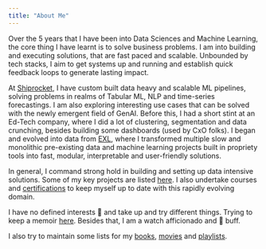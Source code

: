 ```yaml
---
title: "About Me"
---
```


Over the 5 years that I have been into Data Sciences and Machine Learning, the core thing I have learnt is to solve business problems. I am into building and executing solutions, that are fast paced and scalable. Unbounded by tech stacks, I aim to get systems up and running and establish quick feedback loops to generate lasting impact.

At [Shiprocket](https://www.shiprocket.in/), I have custom built data heavy and scalable ML pipelines, solving problems in realms of Tabular ML, NLP and time-series forecastings. I am also exploring interesting use cases that can be solved with the newly emergent field of GenAI. Before this, I had a short stint at an Ed-Tech company, where I did a lot of clustering, segmentation and data crunching, besides building some dashboards (used by CxO folks). I began and evolved into data from [EXL](https://www.exlservice.com/), where I transformed multiple slow and monolithic pre-existing data and machine learning projects built in propriety tools into fast, modular, interpretable and user-friendly solutions.

In general, I command strong hold in building and setting up data intensive solutions. Some of my key projects are listed [here](projects.html). I also undertake courses and [certifications](certificates.html) to keep myself up to date with this rapidly evolving domain. 

I have no defined interests 🙈 and take up and try different things. Trying to keep a memoir [here](). Besides that, I am a watch afficionado and 🍺 buff.

I also try to maintain some lists for my [books](lists/books.html), [movies](lists/movies.html) and [playlists](lists/playlists.html).



